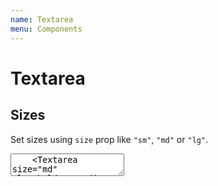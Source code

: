 ```yaml
---
name: Textarea
menu: Components
---
```



# Textarea

## Sizes

Set sizes using `size` prop like `"sm"`, `"md"` or `"lg"`.

<Playground>
  <BlockList>
    <Textarea size="sm" placeholder="Small" />
    <Textarea size="md" placeholder="Medium" />
    <Textarea size="lg" placeholder="Large" />
  </BlockList>
</Playground>

## Disabled

Disable using `disabled` prop.

<Playground>
  <Textarea disabled placeholder="Disabled" />
</Playground>

## Control & Validation

- Set `display` to "block" and `width` to "100%" using `control` prop.
- Set validation using `valid` or `valid={false}`

<Playground>
  <BlockList>
    <Textarea control placeholder="Control" />
    <Textarea control valid placeholder="Valid control" />
    <Textarea control valid={false} placeholder="Invalid control" />
  </BlockList>
</Playground>

## API

### Textarea

<PropsTable
  of={PropDesc({
    control: PropDesc.bool,
    size: PropDesc.oneOf(['sm', 'lg']),
    valid: PropDesc.bool,
    ...getSystemPropDesc(Textarea),
  })}
/>
